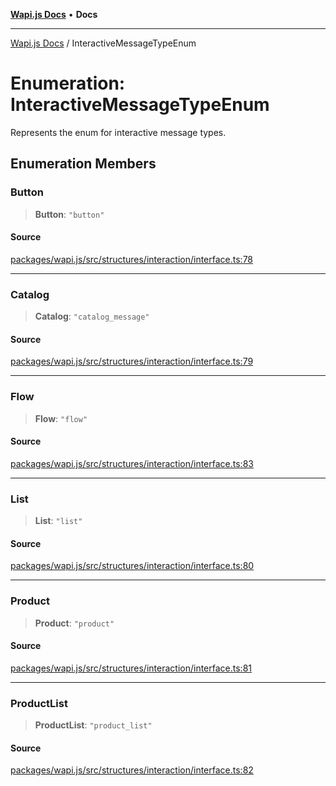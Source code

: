 [**Wapi.js Docs**](../README.mdx) • **Docs**

***

[Wapi.js Docs](../globals.mdx) / InteractiveMessageTypeEnum

# Enumeration: InteractiveMessageTypeEnum

Represents the enum for interactive message types.

## Enumeration Members

### Button

> **Button**: `"button"`

#### Source

[packages/wapi.js/src/structures/interaction/interface.ts:78](https://github.com/sarthakjdev/wapi.js/blob/13b0ae8a179e1d2ead89d348fa5b05387c8fc977/packages/wapi.js/src/structures/interaction/interface.ts#L78)

***

### Catalog

> **Catalog**: `"catalog_message"`

#### Source

[packages/wapi.js/src/structures/interaction/interface.ts:79](https://github.com/sarthakjdev/wapi.js/blob/13b0ae8a179e1d2ead89d348fa5b05387c8fc977/packages/wapi.js/src/structures/interaction/interface.ts#L79)

***

### Flow

> **Flow**: `"flow"`

#### Source

[packages/wapi.js/src/structures/interaction/interface.ts:83](https://github.com/sarthakjdev/wapi.js/blob/13b0ae8a179e1d2ead89d348fa5b05387c8fc977/packages/wapi.js/src/structures/interaction/interface.ts#L83)

***

### List

> **List**: `"list"`

#### Source

[packages/wapi.js/src/structures/interaction/interface.ts:80](https://github.com/sarthakjdev/wapi.js/blob/13b0ae8a179e1d2ead89d348fa5b05387c8fc977/packages/wapi.js/src/structures/interaction/interface.ts#L80)

***

### Product

> **Product**: `"product"`

#### Source

[packages/wapi.js/src/structures/interaction/interface.ts:81](https://github.com/sarthakjdev/wapi.js/blob/13b0ae8a179e1d2ead89d348fa5b05387c8fc977/packages/wapi.js/src/structures/interaction/interface.ts#L81)

***

### ProductList

> **ProductList**: `"product_list"`

#### Source

[packages/wapi.js/src/structures/interaction/interface.ts:82](https://github.com/sarthakjdev/wapi.js/blob/13b0ae8a179e1d2ead89d348fa5b05387c8fc977/packages/wapi.js/src/structures/interaction/interface.ts#L82)
